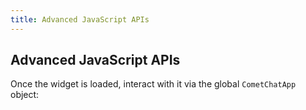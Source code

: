 ```yaml
---
title: Advanced JavaScript APIs
---
```



## Advanced JavaScript APIs

Once the widget is loaded, interact with it via the global `CometChatApp` object:
 
<ChatCallMethods /> 
 
<UIEventListeners /> 
 
<UserGroupManagement /> 

<AuthMethods />

<LocalizationMethods />